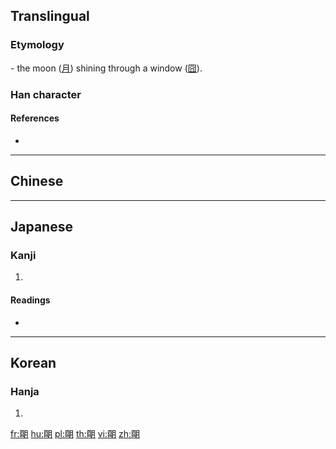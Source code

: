 {{also|明}}
==Translingual==

===Etymology===
{{Han etyl}}
{{liushu|ic}} - the moon ([[月]]) shining through a window ([[囧]]).

===Han character===
{{Han char|rn=74|rad=月|as=07|sn=11|four=|canj=WBB|ids=⿰囧月}}

====References====
* {{Han ref|kx=0505.270|dkj=14366|dj=0884.210|hdz=32078.080|uh=6719|ud=26393}}

----

==Chinese==
{{zh-see|明|a}}

----

==Japanese==

===Kanji===
{{ja-kanji|grade=|rs=月07}}

# {{defn|lang=ja|sort=月07}}

====Readings====
* {{ja-readings|on=[[めい]] (mei), [[みょう]] (myō)|kun=[[ああかり]] (aakari), [[あかあるい]] (akaarui), [[あかあるむ]] (akaarumu)}}
{{attention|ja|The kun readings don't seem right}}

----

==Korean==

===Hanja===
{{ko-hanja|hangeul=명|rv=myeong|mr=myŏng}}

# {{defn|lang=ko|sort=月07}}

[[fr:朙]]
[[hu:朙]]
[[pl:朙]]
[[th:朙]]
[[vi:朙]]
[[zh:朙]]